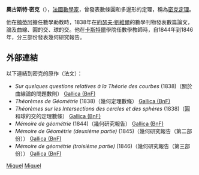'''奧古斯特·密克'''（'''{{lang|fr|Auguste Miquel}}'''），[[法國|法國]][[數學家|數學家]]，曾發表數條圓和多邊形的定理，稱為[[密克定理|密克定理]]。

他在[[楠蒂阿|楠蒂阿]]擔任數學助教時，1838年在[[約瑟夫·劉維爾|約瑟夫·劉維爾]]的數學刊物發表數篇論文，論及曲線、圓的交、球的交。他在[[卡斯特爾|卡斯特爾]]學院任數學教師時，自1844年到1846年，分三部份發表幾何研究報告。

== 外部連結 ==
以下連結到密克的原作（法文）：
*'' Sur quelques questions relatives à la Théorie des courbes'' (1838)（關於曲線論的問題數則） [http://visualiseur.bnf.fr/Visualiseur?O=NUMM-16382&I=210 Gallica (BnF)]
* ''Théorèmes de Géométrie'' (1838)（幾何定理數條） [http://visualiseur.bnf.fr/Visualiseur?O=NUMM-16382&I=493 Gallica (BnF)] {{Wayback|url=http://visualiseur.bnf.fr/Visualiseur?O=NUMM-16382&I=493 |date=20160309021505 }}
* ''Théorèmes sur les Intersections des cercles et des sphères'' (1838)（圓和球的交的定理數條）  [http://visualiseur.bnf.fr/Visualiseur?O=NUMM-16382&I=525 Gallica (BnF)] {{Wayback|url=http://visualiseur.bnf.fr/Visualiseur?O=NUMM-16382&I=525 |date=20160308045140 }}
* ''Mémoire de géométrie'' (1844)（幾何研究報告） [http://visualiseur.bnf.fr/Visualiseur?O=NUMM-16388&I=26 Gallica (BnF)] {{Wayback|url=http://visualiseur.bnf.fr/Visualiseur?O=NUMM-16388&I=26 |date=20160309133912 }}
* ''Mémoire de Géométrie (deuxième partie)'' (1845)（幾何研究報告（第二部份）） [http://visualiseur.bnf.fr/Visualiseur?O=NUMM-16389&I=355 Gallica (BnF)] {{Wayback|url=http://visualiseur.bnf.fr/Visualiseur?O=NUMM-16389&I=355 |date=20160309195407 }}
* ''Mémoire de géométrie (troisième partie)'' (1846)（幾何研究報告（第三部份）） [http://visualiseur.bnf.fr/Visualiseur?O=NUMM-16390&I=73  Gallica (BnF)]

{{數學家小作品}} 
[[Category:法國數學家|Miquel]]
[[Category:19世紀數學家|Miquel]]